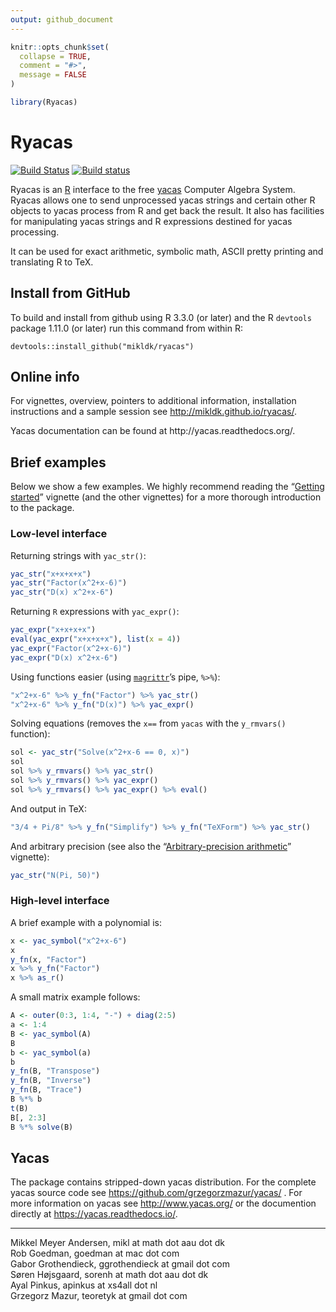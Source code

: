 ```yaml
---
output: github_document
---
```


<!-- README.md is generated from README.Rmd. Please edit only README.Rmd! -->

```r
knitr::opts_chunk$set(
  collapse = TRUE,
  comment = "#>",
  message = FALSE
)
```

```r
library(Ryacas)
```


# Ryacas #

[![Build Status](https://travis-ci.org/mikldk/ryacas.svg?branch=master)](https://travis-ci.org/mikldk/ryacas)
[![Build status](https://ci.appveyor.com/api/projects/status/c8fsb1dvj5gmh703/branch/master?svg=true)](https://ci.appveyor.com/project/mikldk/ryacas/branch/master)

Ryacas is an [R](https://www.r-project.org/) interface to
the free [yacas](http://www.yacas.org) Computer Algebra
System.  Ryacas allows one to send unprocessed yacas strings and 
certain other R objects to
yacas process from R and get back the result. It also has
facilities for manipulating yacas strings and R expressions
destined for yacas processing.

It can be used for exact arithmetic, symbolic math, ASCII
pretty printing and translating R to TeX. 

## Install from GitHub ##

To build and install from github using R 3.3.0 (or later) and the R `devtools` package 1.11.0 (or later) run this command from within R:

```
devtools::install_github("mikldk/ryacas")
```

## Online info ##

For vignettes, overview, pointers to additional information, installation
instructions and a sample session see <http://mikldk.github.io/ryacas/>. 

Yacas documentation can be found at http://yacas.readthedocs.org/.

## Brief examples ##

Below we show a few examples. 
We highly recommend reading the "[Getting started](http://mikldk.github.io/ryacas/articles/getting-started.html)" vignette (and the other vignettes) for a more thorough introduction to the package.

### Low-level interface

Returning strings with `yac_str()`:

```r
yac_str("x+x+x+x")
yac_str("Factor(x^2+x-6)")
yac_str("D(x) x^2+x-6")
```

Returning `R` expressions with `yac_expr()`:

```r
yac_expr("x+x+x+x")
eval(yac_expr("x+x+x+x"), list(x = 4))
yac_expr("Factor(x^2+x-6)")
yac_expr("D(x) x^2+x-6")
```

Using functions easier (using [`magrittr`](https://cran.r-project.org/package=magrittr)'s pipe, `%>%`):

```r
"x^2+x-6" %>% y_fn("Factor") %>% yac_str()
"x^2+x-6" %>% y_fn("D(x)") %>% yac_expr()
```

Solving equations (removes the `x==` from `yacas` with the `y_rmvars()` function):

```r
sol <- yac_str("Solve(x^2+x-6 == 0, x)")
sol
sol %>% y_rmvars() %>% yac_str()
sol %>% y_rmvars() %>% yac_expr()
sol %>% y_rmvars() %>% yac_expr() %>% eval()
```

And output in TeX:

```r
"3/4 + Pi/8" %>% y_fn("Simplify") %>% y_fn("TeXForm") %>% yac_str()
```

And arbitrary precision (see also the "[Arbitrary-precision arithmetic
](http://mikldk.github.io/ryacas/articles/arbitrary-precision.html)" vignette):

```r
yac_str("N(Pi, 50)")
```


### High-level interface

A brief example with a polynomial is:
```r
x <- yac_symbol("x^2+x-6")
x
y_fn(x, "Factor")
x %>% y_fn("Factor")
x %>% as_r()
```

A small matrix example follows:

```r
A <- outer(0:3, 1:4, "-") + diag(2:5)
a <- 1:4
B <- yac_symbol(A)
B
b <- yac_symbol(a)
b
y_fn(B, "Transpose")
y_fn(B, "Inverse")
y_fn(B, "Trace")
B %*% b
t(B)
B[, 2:3]
B %*% solve(B)
```


## Yacas ##

The package contains stripped-down yacas distribution. For the complete yacas source code see <https://github.com/grzegorzmazur/yacas/> . For more information on yacas see <http://www.yacas.org/> or the documention directly at <https://yacas.readthedocs.io/>.

---

Mikkel Meyer Andersen, mikl at math dot aau dot dk  
Rob Goedman, goedman at mac dot com  
Gabor Grothendieck, ggrothendieck at gmail dot com  
Søren Højsgaard, sorenh at math dot aau dot dk  
Ayal Pinkus, apinkus at xs4all dot nl  
Grzegorz Mazur, teoretyk at gmail dot com  

